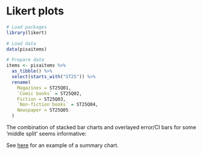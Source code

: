 # Likert plots

```r
# Load packages
library(likert)

# Load data
data(pisaitems)

# Prepare data
items <- pisaitems %>%
  as_tibble() %>%
  select(starts_with("ST25")) %>%
  rename(
    Magazines = ST25Q01,
    `Comic books` = ST25Q02,
    Fiction = ST25Q03,
    `Non-fiction books` = ST25Q04,
    Newspaper = ST25Q05
  )
```

The combination of stacked bar charts and overlayed error/CI bars for some 'middle split' seems informative:

See [here]("https://rethinkpriorities.github.io/ea_data_public/eas-engagement.html#summary-charts") for an example of a summary chart.

